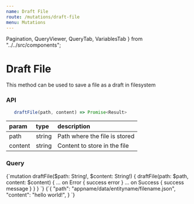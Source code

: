 ```yaml
---
name: Draft File
route: /mutations/draft-file
menu: Mutations
---
```


  Pagination,
  QueryViewer,
  QueryTab,
  VariablesTab
} from "../../src/components";

# Draft File

This method can be used to save a file as a draft in filesystem

### API

```js
   draftFile(path, content) => Promise<Result>
```

| param   | type   | description                   |
| :------ | :----- | :---------------------------- |
| path    | string | Path where the file is stored |
| content | string | Content to store in the file  |

### Query

<QueryViewer>
  <QueryTab>
    {`mutation draftFile($path: String!, $content: String!) {
  draftFile(path: $path, content: $content) {
    ... on Error {
      success
      error
    }
    ... on Success {
      success
      message
    }
  }
}
`}
  </QueryTab>
  <VariablesTab>
    {`{
  "path": "appname/data/entityname/filename.json",
  "content": "hello world!",
}
`}
  </VariablesTab>
</QueryViewer>
<Pagination
  prev={{ name: "Update File", link: "/mutations/update-file" }}
  next={{ name: "Rename File", link: "/mutations/rename-file" }}
/>
